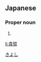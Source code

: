 ==Japanese==
{{ja-kanjitab|貴|賀}}

===Proper noun===
{{ja-pos|proper|きよし}}

# {{given name|male|lang=ja}}

[[Category:Japanese male given names|きよし]]

[[li:貴賀]]